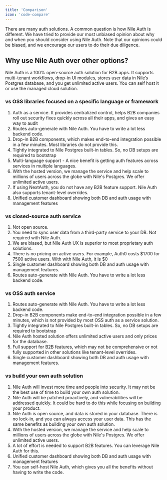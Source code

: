 ```yaml
---
title: 'Comparison'
icon: 'code-compare'
---
```


There are many auth solutions. A common question is how Nile Auth is different. We have tried to provide our most unbiased opinion about why and when you should consider using Nile Auth. Note that our opinions could be biased, and we encourage our users to do their due diligence.

## Why use Nile Auth over other options?

Nile Auth is a 100% open-source auth solution for B2B apps. It supports multi-tenant workflows, drop-in UI modules, stores user data in Nile’s Postgres database, and you get unlimited active users. You can self host it or use the managed cloud solution.

### vs OSS libraries focused on a specific language or framework

1. Auth as a service. It provides centralized control, helps B2B companies roll out security fixes quickly across all their apps, and gives an easy way to audit
2. Routes auto-generate with Nile Auth. You have to write a lot less backend code.
3. Drop-in B2B components, which makes end-to-end integration possible in a few minutes. Most libraries do not provide this.
4. Tightly integrated to Nile Postgres built-in tables. So, no DB setups are required to bootstrap
5. Multi-language support - A nice benefit is getting auth features across services in multiple languages.
6. With the hosted version, we manage the service and help scale to millions of users across the globe with Nile's Postgres. We offer unlimited active users.
7. If using NextAuth, you do not have any B2B feature support. Nile Auth also supports tenant-level overrides.
8. Unified customer dashboard showing both DB and auth usage with management features

### vs closed-source auth service

1. Not open source.
2. You need to sync user data from a third-party service to your DB. Not required with Nile Auth.
3. We are biased, but Nile Auth UX is superior to most proprietary auth solutions.
4. There is no pricing on active users. For example, Auth0 costs \$1700 for 7500 active users. With with Nile Auth, it is $0
5. Single customer dashboard showing both DB and auth usage with management features.
6. Routes auto-generate with Nile Auth. You have to write a lot less backend code.

### vs OSS auth service

1. Routes auto-generate with Nile Auth. You have to write a lot less backend code.
2. Drop-in B2B components make end-to-end integration possible in a few minutes, which is not provided by most OSS auth as a service solution.
3. Tightly integrated to Nile Postgres built-in tables. So, no DB setups are required to bootstrap
4. Nile Auth hosted solution offers unlimited active users and only prices for the database.
5. Full support for B2B features, which may not be comprehensive or not fully supported in other solutions like tenant-level overrides.
6. Single customer dashboard showing both DB and auth usage with management features.

### vs build your own auth solution

1. Nile Auth will invest more time and people into security. It may not be the best use of time to build your own auth solution.
2. Nile Auth will be patched proactively, and vulnerabilities will be addressed quickly. It could be hard to do this while focusing on building your product.
3. Nile Auth is open source, and data is stored in your database. There is no lock-in, and you can always access your user data. This has the same benefits as building your own auth solution.
4. With the hosted version, we manage the service and help scale to millions of users across the globe with Nile's Postgres. We offer unlimited active users.
5. A lot of effort is needed to support B2B features. You can leverage Nile Auth for this.
6. Unified customer dashboard showing both DB and auth usage with management features
7. You can self-host Nile Auth, which gives you all the benefits without having to write the code.